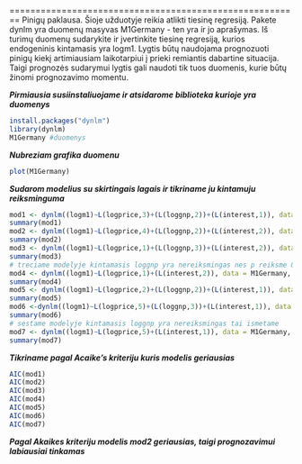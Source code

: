 
========================================================
Pinigų paklausa. Šioje užduotyje reikia atlikti tiesinę regresiją. Pakete dynlm yra duomenų masyvas M1Germany - ten yra ir jo aprašymas. Iš turimų duomenų sudarykite ir įvertinkite tiesinę regresiją, kurios endogeninis kintamasis yra logm1. Lygtis būtų naudojama prognozuoti pinigų kiekį artimiausiam laikotarpiui į prieki remiantis dabartine situacija. Taigi prognozės sudarymui lygtis gali naudoti tik tuos duomenis, kurie būtų žinomi prognozavimo momentu.

***Pirmiausia susiinstaliuojame ir atsidarome biblioteka kurioje yra duomenys***
```{r,message=FALSE}
install.packages("dynlm")
library(dynlm)
M1Germany #duomenys
```

***Nubreziam grafika duomenu***
```{r}
plot(M1Germany)
```

***Sudarom modelius su skirtingais lagais ir tikriname ju kintamuju reiksminguma***
```{r}
mod1 <- dynlm((logm1)~L(logprice,3)+(L(loggnp,2))+(L(interest,1)), data = M1Germany, start = c(1960,1), end = c(1996,3))
summary(mod1)
mod2 <- dynlm((logm1)~L(logprice,4)+(L(loggnp,2))+(L(interest,2)), data = M1Germany, start = c(1960,1), end = c(1996,3))
summary(mod2)
mod3 <- dynlm((logm1)~L(logprice,1)+(L(loggnp,3))+(L(interest,2)), data = M1Germany, start = c(1960,1), end = c(1996,3))
summary(mod3)
# treciame modelyje kintamasis loggnp yra nereiksmingas nes p reiksme 0.962 > 0.05, tai ismetame
mod4 <- dynlm((logm1)~L(logprice,1)+(L(interest,2)), data = M1Germany, start = c(1960,1), end = c(1996,3))
summary(mod4)
mod5 <- dynlm((logm1)~L(logprice,2)+(L(loggnp,2))+(L(interest,1)), data = M1Germany, start = c(1960,1), end = c(1996,3))
summary(mod5)
mod6 <-dynlm((logm1)~L(logprice,5)+(L(loggnp,3))+(L(interest,1)), data = M1Germany, start = c(1960,1), end = c(1996,3)) 
summary(mod6)
# sestame modelyje kintamasis loggnp yra nereiksmingas tai ismetame
mod7 <- dynlm((logm1)~L(logprice,5)+(L(interest,1)), data = M1Germany, start = c(1960,1), end = c(1996,3))
summary(mod7)
```

***Tikriname pagal Acaike's kriteriju kuris modelis geriausias***
```{r}
AIC(mod1)
AIC(mod2)
AIC(mod3)
AIC(mod4)
AIC(mod5)
AIC(mod6)
AIC(mod7)
```

***Pagal Akaikes kriteriju modelis mod2 geriausias, taigi prognozavimui labiausiai tinkamas***
